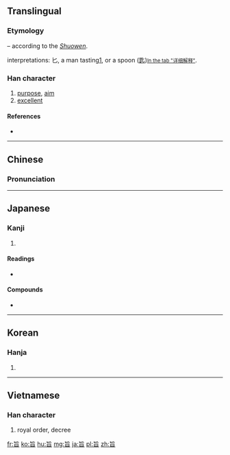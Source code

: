 {{also|㫐}}
==Translingual==
===Etymology===
{{Han compound|匕|曰|t2=delicious, simplified from [[甘]]|ls=psc|c1=p|c2=s}} – according to the ''[[w:Shuowen Jiezi|Shuowen]]''.

{{liushu|ic}} interpretations: 匕, a man tasting[http://www.chineseetymology.org/CharacterASP/CharacterEtymology.aspx?characterInput=%E6%97%A8&submitButton1=Etymology], or a spoon ([[匙]])<small>[http://www.zdic.net/zd/zi/ZdicE6Zdic97ZdicA8.htm In the tab "详细解释"]</small>.

===Han character===
{{Han char|rn=72|rad=日|as=02|sn=6|four=2160<sub>1</sub>|canj=心日 (PA), X心日 (XPA)|ids=⿱[[匕]][[日]]}}

# [[purpose]], [[aim]]
# [[excellent]]

====References====
* {{Han ref|kx=0489.060|dkj=13738|dj=0850.050|hdz=21485.070|uh=65E8|ud=26088|bh=A6AE|bd=42670}}

----

==Chinese==
{{zh-hanzi-box|[[旨]]}}

===Pronunciation===
{{zh-pron
|m=zhǐ
|c=zi2
|mn=chí
|mc=y
|oc=y
|ma=
|cat=n,a
}}

----

==Japanese==

===Kanji===
{{ja-kanji|grade=c|rs=日02}}

# {{defn|lang=ja|sort=日02}}

====Readings====
* {{ja-readings|on=[[し]] (shi)|kun=[[むね]] (mune), [[うまい]] (umai)}}

====Compounds====
* {{l|ja|sc=Jpan|旨味|tr=うまみ, umami}}

----

==Korean==

===Hanja===
{{ko-hanja|hangeul=지|eumhun=|rv=ji|mr=chi|y=ci}}

# {{defn|lang=ko|sort=日02}}

----

==Vietnamese==

===Han character===
{{vi-hantu|[[chỉ]]|rs=日02}}

# royal order, decree

[[fr:旨]]
[[ko:旨]]
[[hu:旨]]
[[mg:旨]]
[[ja:旨]]
[[pl:旨]]
[[zh:旨]]